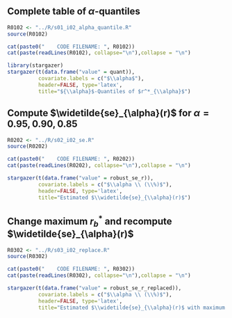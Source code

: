 ## Complete table of $\alpha$-quantiles

```r
R0102 <- "../R/s01_i02_alpha_quantile.R"
source(R0102)
```

```r
cat(paste0("    CODE FILENAME: ", R0102))
cat(paste(readLines(R0102), collapse="\n"),collapse = "\n")
```

```r
library(stargazer)
stargazer(t(data.frame("value" = quant)), 
          covariate.labels = c("$\\alpha$"),
          header=FALSE, type='latex',
          title="${\\alpha}$-Quantiles of $r^*_{\\alpha}$")
```

## Compute $\widetilde{se}_{\alpha}(r)$ for $\alpha = 0.95, 0.90, 0.85$

```r
R0202 <- "../R/s02_i02_se.R"
source(R0202)
```

```r
cat(paste0("    CODE FILENAME: ", R0202))
cat(paste(readLines(R0202), collapse="\n"),collapse = "\n")
```

```r
stargazer(t(data.frame("value" = robust_se_r)), 
          covariate.labels = c("$\\alpha \\ (\\%)$"),
          header=FALSE, type='latex',
          title="Estimated $\\widetilde{se}_{\\alpha}(r)$")
```

## Change maximum $r^*_b$ and recompute $\widetilde{se}_{\alpha}(r)$

```r
R0302 <- "../R/s03_i02_replace.R"
source(R0302)
```

```r
cat(paste0("    CODE FILENAME: ", R0302))
cat(paste(readLines(R0302), collapse="\n"),collapse = "\n")
```

```r
stargazer(t(data.frame("value" = robust_se_r_replaced)), 
          covariate.labels = c("$\\alpha \\ (\\%)$"),
          header=FALSE, type='latex',
          title="Estimated $\\widetilde{se}_{\\alpha}(r)$ with maximum $r^*_b$ replaced")
```


